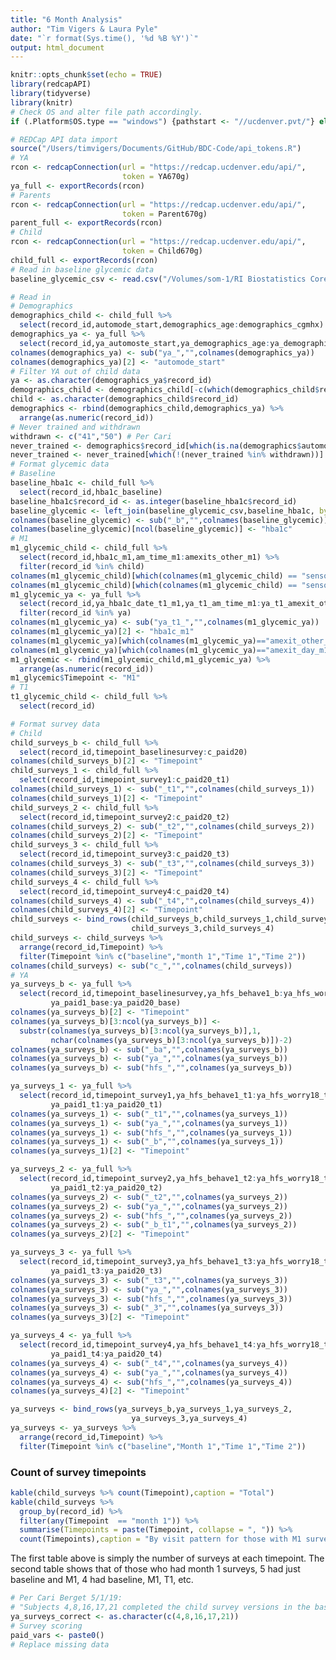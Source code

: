 ```yaml
---
title: "6 Month Analysis"
author: "Tim Vigers & Laura Pyle"
date: "`r format(Sys.time(), '%d %B %Y')`"
output: html_document
---
```


```r
knitr::opts_chunk$set(echo = TRUE)
library(redcapAPI)
library(tidyverse)
library(knitr)
# Check OS and alter file path accordingly.
if (.Platform$OS.type == "windows") {pathstart <- "//ucdenver.pvt/"} else if (.Platform$OS.type == "unix"){pathstart <- "/Volumes/"}
```

```r
# REDCap API data import
source("/Users/timvigers/Documents/GitHub/BDC-Code/api_tokens.R")
# YA
rcon <- redcapConnection(url = "https://redcap.ucdenver.edu/api/",
                         token = YA670g)
ya_full <- exportRecords(rcon)
# Parents
rcon <- redcapConnection(url = "https://redcap.ucdenver.edu/api/",
                         token = Parent670g)
parent_full <- exportRecords(rcon)
# Child
rcon <- redcapConnection(url = "https://redcap.ucdenver.edu/api/",
                         token = Child670g)
child_full <- exportRecords(rcon)
# Read in baseline glycemic data
baseline_glycemic_csv <- read.csv("/Volumes/som-1/RI Biostatistics Core/Shared/Shared Projects/Laura/BDC/Projects/Cari Berget/6 Month Manuscript/Data_Cleaned/670GChild_BaselineGlycemicData_14JAN2019.csv")
```

```r
# Read in 
# Demographics
demographics_child <- child_full %>%
  select(record_id,automode_start,demographics_age:demographics_cgmhx)
demographics_ya <- ya_full %>%
  select(record_id,ya_automoste_start,ya_demographics_age:ya_demographics_cgmhx)
colnames(demographics_ya) <- sub("ya_","",colnames(demographics_ya))
colnames(demographics_ya)[2] <- "automode_start"
# Filter YA out of child data
ya <- as.character(demographics_ya$record_id)
demographics_child <- demographics_child[-c(which(demographics_child$record_id %in% ya)),]
child <- as.character(demographics_child$record_id)
demographics <- rbind(demographics_child,demographics_ya) %>%
  arrange(as.numeric(record_id))
# Never trained and withdrawn
withdrawn <- c("41","50") # Per Cari
never_trained <- demographics$record_id[which(is.na(demographics$automode_start))]
never_trained <- never_trained[which(!(never_trained %in% withdrawn))]
# Format glycemic data
# Baseline
baseline_hba1c <- child_full %>%
  select(record_id,hba1c_baseline)
baseline_hba1c$record_id <- as.integer(baseline_hba1c$record_id)
baseline_glycemic <- left_join(baseline_glycemic_csv,baseline_hba1c, by = "record_id")
colnames(baseline_glycemic) <- sub("_b","",colnames(baseline_glycemic))
colnames(baseline_glycemic)[ncol(baseline_glycemic)] <- "hba1c"
# M1
m1_glycemic_child <- child_full %>%
  select(record_id,hba1c_m1,am_time_m1:amexits_other_m1) %>%
  filter(record_id %in% child)
colnames(m1_glycemic_child)[which(colnames(m1_glycemic_child) == "sensor_54_69_m1")] <- "sensor_55_69_m1"
colnames(m1_glycemic_child)[which(colnames(m1_glycemic_child) == "sensor_70_180_m1")] <- "sensor_71_180_m1"
m1_glycemic_ya <- ya_full %>% 
  select(record_id,ya_hba1c_date_t1_m1,ya_t1_am_time_m1:ya_t1_amexit_other_m1) %>%
  filter(record_id %in% ya)
colnames(m1_glycemic_ya) <- sub("ya_t1_","",colnames(m1_glycemic_ya))
colnames(m1_glycemic_ya)[2] <- "hba1c_m1"
colnames(m1_glycemic_ya)[which(colnames(m1_glycemic_ya)=="amexit_other_m1")] <- "amexits_other_m1"
colnames(m1_glycemic_ya)[which(colnames(m1_glycemic_ya)=="amexit_day_m1")] <- "amexits_day_m1"
m1_glycemic <- rbind(m1_glycemic_child,m1_glycemic_ya) %>%
  arrange(as.numeric(record_id))
m1_glycemic$Timepoint <- "M1"
# T1
t1_glycemic_child <- child_full %>%
  select(record_id)
```

```r
# Format survey data
# Child
child_surveys_b <- child_full %>%
  select(record_id,timepoint_baselinesurvey:c_paid20)
colnames(child_surveys_b)[2] <- "Timepoint"
child_surveys_1 <- child_full %>%
  select(record_id,timepoint_survey1:c_paid20_t1)
colnames(child_surveys_1) <- sub("_t1","",colnames(child_surveys_1))
colnames(child_surveys_1)[2] <- "Timepoint"
child_surveys_2 <- child_full %>%
  select(record_id,timepoint_survey2:c_paid20_t2)
colnames(child_surveys_2) <- sub("_t2","",colnames(child_surveys_2))
colnames(child_surveys_2)[2] <- "Timepoint"
child_surveys_3 <- child_full %>%
  select(record_id,timepoint_survey3:c_paid20_t3)
colnames(child_surveys_3) <- sub("_t3","",colnames(child_surveys_3))
colnames(child_surveys_3)[2] <- "Timepoint"
child_surveys_4 <- child_full %>%
  select(record_id,timepoint_survey4:c_paid20_t4)
colnames(child_surveys_4) <- sub("_t4","",colnames(child_surveys_4))
colnames(child_surveys_4)[2] <- "Timepoint"
child_surveys <- bind_rows(child_surveys_b,child_surveys_1,child_surveys_2,
                           child_surveys_3,child_surveys_4)
child_surveys <- child_surveys %>%
  arrange(record_id,Timepoint) %>%
  filter(Timepoint %in% c("baseline","month 1","Time 1","Time 2"))
colnames(child_surveys) <- sub("c_","",colnames(child_surveys))
# YA
ya_surveys_b <- ya_full %>%
  select(record_id,timepoint_baselinesurvey,ya_hfs_behave1_b:ya_hfs_worry18_b,
         ya_paid1_base:ya_paid20_base)
colnames(ya_surveys_b)[2] <- "Timepoint"
colnames(ya_surveys_b)[3:ncol(ya_surveys_b)] <- 
  substr(colnames(ya_surveys_b)[3:ncol(ya_surveys_b)],1,
         nchar(colnames(ya_surveys_b)[3:ncol(ya_surveys_b)])-2)
colnames(ya_surveys_b) <- sub("_ba","",colnames(ya_surveys_b))
colnames(ya_surveys_b) <- sub("ya_","",colnames(ya_surveys_b))
colnames(ya_surveys_b) <- sub("hfs_","",colnames(ya_surveys_b))

ya_surveys_1 <- ya_full %>%
  select(record_id,timepoint_survey1,ya_hfs_behave1_t1:ya_hfs_worry18_t1,
         ya_paid1_t1:ya_paid20_t1)
colnames(ya_surveys_1) <- sub("_t1","",colnames(ya_surveys_1))
colnames(ya_surveys_1) <- sub("ya_","",colnames(ya_surveys_1))
colnames(ya_surveys_1) <- sub("hfs_","",colnames(ya_surveys_1))
colnames(ya_surveys_1) <- sub("_b","",colnames(ya_surveys_1))
colnames(ya_surveys_1)[2] <- "Timepoint"

ya_surveys_2 <- ya_full %>%
  select(record_id,timepoint_survey2,ya_hfs_behave1_t2:ya_hfs_worry18_t2,
         ya_paid1_t2:ya_paid20_t2)
colnames(ya_surveys_2) <- sub("_t2","",colnames(ya_surveys_2))
colnames(ya_surveys_2) <- sub("ya_","",colnames(ya_surveys_2))
colnames(ya_surveys_2) <- sub("hfs_","",colnames(ya_surveys_2))
colnames(ya_surveys_2) <- sub("_b_t1","",colnames(ya_surveys_2))
colnames(ya_surveys_2)[2] <- "Timepoint"

ya_surveys_3 <- ya_full %>%
  select(record_id,timepoint_survey3,ya_hfs_behave1_t3:ya_hfs_worry18_t3,
         ya_paid1_t3:ya_paid20_t3)
colnames(ya_surveys_3) <- sub("_t3","",colnames(ya_surveys_3))
colnames(ya_surveys_3) <- sub("ya_","",colnames(ya_surveys_3))
colnames(ya_surveys_3) <- sub("hfs_","",colnames(ya_surveys_3))
colnames(ya_surveys_3) <- sub("_3","",colnames(ya_surveys_3))
colnames(ya_surveys_3)[2] <- "Timepoint"

ya_surveys_4 <- ya_full %>%
  select(record_id,timepoint_survey4,ya_hfs_behave1_t4:ya_hfs_worry18_t4,
         ya_paid1_t4:ya_paid20_t4)
colnames(ya_surveys_4) <- sub("_t4","",colnames(ya_surveys_4))
colnames(ya_surveys_4) <- sub("ya_","",colnames(ya_surveys_4))
colnames(ya_surveys_4) <- sub("hfs_","",colnames(ya_surveys_4))
colnames(ya_surveys_4)[2] <- "Timepoint"

ya_surveys <- bind_rows(ya_surveys_b,ya_surveys_1,ya_surveys_2,
                           ya_surveys_3,ya_surveys_4)
ya_surveys <- ya_surveys %>%
  arrange(record_id,Timepoint) %>%
  filter(Timepoint %in% c("baseline","Month 1","Time 1","Time 2"))
```

### Count of survey timepoints

```r
kable(child_surveys %>% count(Timepoint),caption = "Total")
kable(child_surveys %>%
  group_by(record_id) %>%
  filter(any(Timepoint  == "month 1")) %>%
  summarise(Timepoints = paste(Timepoint, collapse = ", ")) %>%
  count(Timepoints),caption = "By visit pattern for those with M1 surveys")
```

The first table above is simply the number of surveys at each timepoint. The second table shows that of those who had month 1 surveys, 5 had just baseline and M1, 4 had baseline, M1, T1, etc.

```r
# Per Cari Berget 5/1/19:
# "Subjects 4,8,16,17,21 completed the child survey versions in the baseline survey form and adult surveys for the rest of the time points.  The young adult surveys are the correct ones"
ya_surveys_correct <- as.character(c(4,8,16,17,21))
# Survey scoring
paid_vars <- paste0()
# Replace missing data

```